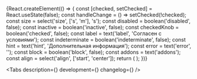 

<Meta title='Components/Forms/Checkbox' component={Checkbox} />

<!-- Canvas -->

<Story name='Checkbox'>
    {React.createElement(() => {
        const [checked, setChecked] = React.useState(false);
        const handleChange = () => setChecked(!checked);
        const size = select('size', ['s', 'm'], 's');
        const disabled = boolean('disabled', false);
        const inactive = boolean('inactive', false);
        const checkedKnob = boolean('checked', false);
        const label = text('label', 'Согласен с условиями');
        const indeterminate = boolean('indeterminate', false);
        const hint = text('hint', 'Дополнительная информация');
        const error = text('error', '');
        const block = boolean('block', false);
        const addons = text('addons');
        const align = select('align', ['start', 'center']);
        return (
            <Checkbox
                disabled={disabled}
                inactive={inactive}
                size={size}
                block={block}
                addons={addons}
                align={align}
                onChange={handleChange}
                checked={checked || checkedKnob}
                label={label}
                indeterminate={indeterminate}
                hint={hint}
                error={error}
            />
        );
    })}
</Story>

<!-- Docs -->

<ComponentHeader
    name='Checkbox'
    version={version}
    package='@alfalab/core-components/checkbox'
    design='https://www.figma.com/file/cdNnkh2QdxuvYLrBm4cubM/Web-%3A%3A-Core-Default-Components?node-id=172%3A30800'
    children='Используется для управления параметром с бинарным состоянием.'
/>

<Tabs description={<Description />} development={<Development />} changelog={<Changelog />} />
